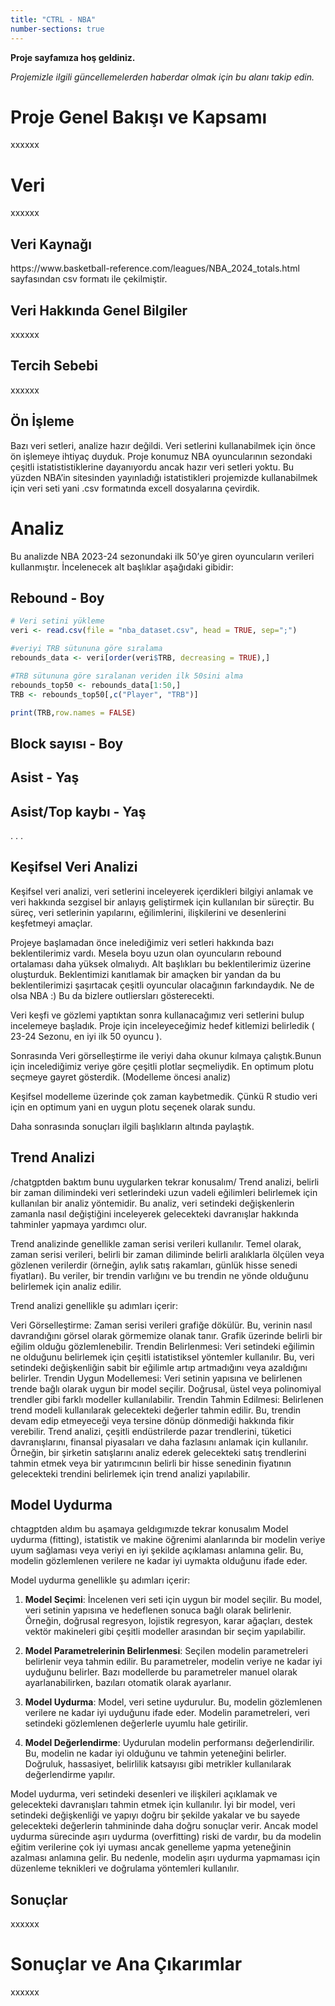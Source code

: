 ```yaml
---
title: "CTRL - NBA"
number-sections: true
---
```


**Proje sayfamıza hoş geldiniz.**

*Projemizle ilgili güncellemelerden haberdar olmak için bu alanı takip edin.*


# Proje Genel Bakışı ve Kapsamı

xxxxxx

# Veri

xxxxxx

## Veri Kaynağı

https://www.basketball-reference.com/leagues/NBA_2024_totals.html sayfasından csv formatı ile çekilmiştir.

## Veri Hakkında Genel Bilgiler

xxxxxx

## Tercih Sebebi

xxxxxx

## Ön İşleme

Bazı veri setleri, analize hazır değildi. Veri setlerini kullanabilmek için önce ön işlemeye ihtiyaç duyduk. Proje konumuz NBA oyuncularının sezondaki çeşitli istatististiklerine dayanıyordu ancak hazır veri setleri yoktu. Bu yüzden NBA'in sitesinden yayınladığı istatistikleri projemizde kullanabilmek için veri seti yani .csv formatında excell dosyalarına çevirdik.

# Analiz

Bu analizde NBA 2023-24 sezonundaki ilk 50'ye giren oyuncuların verileri kullanmıştır. İncelenecek alt başlıklar aşağıdaki gibidir:

## Rebound - Boy

```r

# Veri setini yükleme
veri <- read.csv(file = "nba_dataset.csv", head = TRUE, sep=";")

#veriyi TRB sütununa göre sıralama
rebounds_data <- veri[order(veri$TRB, decreasing = TRUE),]

#TRB sütununa göre sıralanan veriden ilk 50sini alma
rebounds_top50 <- rebounds_data[1:50,]
TRB <- rebounds_top50[,c("Player", "TRB")]

print(TRB,row.names = FALSE)


```


## Block sayısı - Boy

## Asist - Yaş

## Asist/Top kaybı - Yaş

.
.
.

## Keşifsel Veri Analizi

Keşifsel veri analizi, veri setlerini inceleyerek içerdikleri bilgiyi anlamak ve veri hakkında sezgisel bir anlayış geliştirmek için kullanılan bir süreçtir. Bu süreç, veri setlerinin yapılarını, eğilimlerini, ilişkilerini ve desenlerini keşfetmeyi amaçlar.

Projeye başlamadan önce inelediğimiz veri setleri hakkında bazı beklentilerimiz vardı. Mesela boyu uzun olan oyuncuların rebound ortalaması daha yüksek olmalıydı. Alt başlıkları bu beklentilerimiz üzerine oluşturduk. Beklentimizi kanıtlamak bir amaçken bir yandan da bu beklentilerimizi şaşırtacak çeşitli oyuncular olacağının farkındaydık. Ne de olsa NBA :) Bu da bizlere outliersları gösterecekti. 

Veri keşfi ve gözlemi yaptıktan sonra kullanacağımız veri setlerini bulup incelemeye başladık. Proje için inceleyeceğimiz hedef kitlemizi belirledik ( 23-24 Sezonu, en iyi ilk 50 oyuncu ).

Sonrasında Veri görselleştirme ile veriyi daha okunur kılmaya çalıştık.Bunun için incelediğimiz veriye göre çeşitli plotlar seçmeliydik. En optimum plotu seçmeye gayret gösterdik. (Modelleme öncesi analiz)

Keşifsel modelleme üzerinde çok zaman kaybetmedik. Çünkü R studio veri için en optimum yani en uygun plotu seçenek olarak sundu.

Daha sonrasında sonuçları ilgili başlıkların altında paylaştık.

## Trend Analizi
/chatgptden baktım bunu uygularken tekrar konusalım/
Trend analizi, belirli bir zaman dilimindeki veri setlerindeki uzun vadeli eğilimleri belirlemek için kullanılan bir analiz yöntemidir. Bu analiz, veri setindeki değişkenlerin zamanla nasıl değiştiğini inceleyerek gelecekteki davranışlar hakkında tahminler yapmaya yardımcı olur.

Trend analizinde genellikle zaman serisi verileri kullanılır. Temel olarak, zaman serisi verileri, belirli bir zaman diliminde belirli aralıklarla ölçülen veya gözlenen verilerdir (örneğin, aylık satış rakamları, günlük hisse senedi fiyatları). Bu veriler, bir trendin varlığını ve bu trendin ne yönde olduğunu belirlemek için analiz edilir.

Trend analizi genellikle şu adımları içerir:

Veri Görselleştirme: Zaman serisi verileri grafiğe dökülür. Bu, verinin nasıl davrandığını görsel olarak görmemize olanak tanır. Grafik üzerinde belirli bir eğilim olduğu gözlemlenebilir.
Trendin Belirlenmesi: Veri setindeki eğilimin ne olduğunu belirlemek için çeşitli istatistiksel yöntemler kullanılır. Bu, veri setindeki değişkenliğin sabit bir eğilimle artıp artmadığını veya azaldığını belirler.
Trendin Uygun Modellemesi: Veri setinin yapısına ve belirlenen trende bağlı olarak uygun bir model seçilir. Doğrusal, üstel veya polinomiyal trendler gibi farklı modeller kullanılabilir.
Trendin Tahmin Edilmesi: Belirlenen trend modeli kullanılarak gelecekteki değerler tahmin edilir. Bu, trendin devam edip etmeyeceği veya tersine dönüp dönmediği hakkında fikir verebilir.
Trend analizi, çeşitli endüstrilerde pazar trendlerini, tüketici davranışlarını, finansal piyasaları ve daha fazlasını anlamak için kullanılır. Örneğin, bir şirketin satışlarını analiz ederek gelecekteki satış trendlerini tahmin etmek veya bir yatırımcının belirli bir hisse senedinin fiyatının gelecekteki trendini belirlemek için trend analizi yapılabilir.

## Model Uydurma
chtagptden aldım bu aşamaya geldıgımızde tekrar konusalım
Model uydurma (fitting), istatistik ve makine öğrenimi alanlarında bir modelin veriye uyum sağlaması veya veriyi en iyi şekilde açıklaması anlamına gelir. Bu, modelin gözlemlenen verilere ne kadar iyi uymakta olduğunu ifade eder.

Model uydurma genellikle şu adımları içerir:

1. **Model Seçimi**: İncelenen veri seti için uygun bir model seçilir. Bu model, veri setinin yapısına ve hedeflenen sonuca bağlı olarak belirlenir. Örneğin, doğrusal regresyon, lojistik regresyon, karar ağaçları, destek vektör makineleri gibi çeşitli modeller arasından bir seçim yapılabilir.

2. **Model Parametrelerinin Belirlenmesi**: Seçilen modelin parametreleri belirlenir veya tahmin edilir. Bu parametreler, modelin veriye ne kadar iyi uyduğunu belirler. Bazı modellerde bu parametreler manuel olarak ayarlanabilirken, bazıları otomatik olarak ayarlanır.

3. **Model Uydurma**: Model, veri setine uydurulur. Bu, modelin gözlemlenen verilere ne kadar iyi uyduğunu ifade eder. Modelin parametreleri, veri setindeki gözlemlenen değerlerle uyumlu hale getirilir.

4. **Model Değerlendirme**: Uydurulan modelin performansı değerlendirilir. Bu, modelin ne kadar iyi olduğunu ve tahmin yeteneğini belirler. Doğruluk, hassasiyet, belirlilik katsayısı gibi metrikler kullanılarak değerlendirme yapılır.

Model uydurma, veri setindeki desenleri ve ilişkileri açıklamak ve gelecekteki davranışları tahmin etmek için kullanılır. İyi bir model, veri setindeki değişkenliği ve yapıyı doğru bir şekilde yakalar ve bu sayede gelecekteki değerlerin tahmininde daha doğru sonuçlar verir. Ancak model uydurma sürecinde aşırı uydurma (overfitting) riski de vardır, bu da modelin eğitim verilerine çok iyi uyması ancak genelleme yapma yeteneğinin azalması anlamına gelir. Bu nedenle, modelin aşırı uydurma yapmaması için düzenleme teknikleri ve doğrulama yöntemleri kullanılır.

## Sonuçlar

xxxxxx

# Sonuçlar ve Ana Çıkarımlar

xxxxxx
